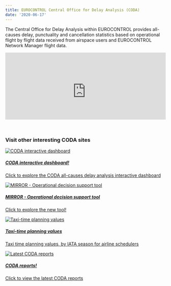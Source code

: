 ```yaml
---
title: EUROCONTROL Central Office for Delay Analysis (CODA)
date: '2020-06-17'
---
```

<style type="text/css">

.resp-container {
    position: relative;
    overflow: hidden;
    padding-top: 42.0%;
}

.resp-iframe {
    position: absolute;
    top: 0;
    left: 0;
    width: 100%;
    height: 115%;
    border: 0;
}
</style>

The Central Office for Delay Analysis within EUROCONTROL provides all-causes delay, punctuality and cancellation statistics based on operational flight by flight data received from airspace users and EUROCONTROL Network Manager flight data. 

<div class="resp-container">
<iframe class="resp-iframe" src="https://datastudio.google.com/embed/reporting/a3cb9c14-f174-4045-bdf8-28d4279c1b4f/page/hjss" frameborder="0" style="border:0" allowfullscreen></iframe>
</div>
<br>

### Visit other interesting CODA sites 

<div class="container">
<div class="row">
<div class="card-deck">

<div class="card"><a href="https://www.eurocontrol.int/dashboard/all-causes-delay-analysis-interactive-dashboard" target="_blank">
  <img class="card-img-top" src="/images/cap/ectl_coda_db.jpg" alt="CODA interactive dashboard">
  <div class="card-body"><h5 class="card-title">CODA interactive dashboard!</h5><p class="card-text">Click to explore the CODA all-causes delay analysis interactive dashboard <i class='fas fa-xs fa-external-link-alt'></i></p></a>
  </div>
</div>

<div class="card"><a href="https://www.eurocontrol.int/tool/mirror" target="_blank">
  <img class="card-img-top" src="/images/cap/ectl_mirror.jpg" alt="MIRROR - Operational decision support tool">
  <div class="card-body"><h5 class="card-title">MIRROR - Operational decision support tool</h5><p class="card-text">Click to explore the new tool! <i class='fas fa-xs fa-external-link-alt'></i></p></a>
  </div>
</div>

<div class="card"><a href="https://www.eurocontrol.int/publication/taxi-times-summer-2021" target="_blank">
  <img class="card-img-top" src="/images/apt/ectl_tx_stand.jpeg" alt="Taxi-time planning values">
  <div class="card-body"><h5 class="card-title">Taxi-time planning values</h5><p class="card-text">Taxi time planning values, by IATA season for airline schedulers <i class='fas fa-xs fa-external-link-alt'></i></p></a>
  </div>
</div>

<div class="card"><a href="https://www.eurocontrol.int/network-performance#deliverables" target="_blank">
  <img class="card-img-top" src="/images/cap/ectl_coda1.jpg" alt="Latest CODA reports">
  <div class="card-body"><h5 class="card-title">CODA reports!</h5><p class="card-text">Click to view the latest CODA reports <i class='fas fa-xs fa-external-link-alt'></i></p></a>
  </div>
</div>

</div>
</div>
</div>